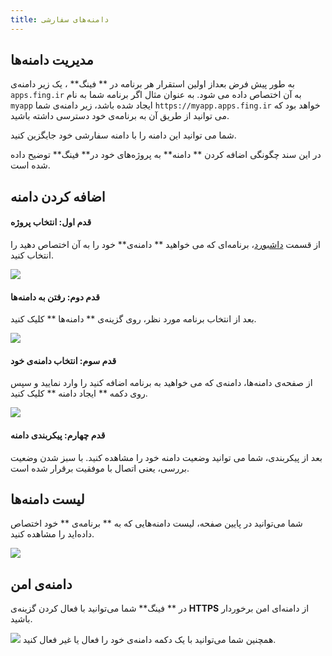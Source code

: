 ```yaml
---
title: دامنه‌های سفارشی
---
```



## مدیریت دامنه‌ها

به طور پیش فرض بعداز اولین استقرار هر برنامه‌ در ** فینگ** ، یک زیر دامنه‌ی `apps.fing.ir` به آن اختصاص داده می شود. به عنوان مثال اگر برنامه شما به نام `myapp` ایجاد شده باشد، زیر دامنه‌ی شما `https://myapp.apps.fing.ir` خواهد بود که می توانید از طریق آن به برنامه‌ی خود دسترسی داشته باشید.

شما می توانید این دامنه را با دامنه سفارشی خود جایگزین کنید.

در این سند چگونگی اضافه کردن ** دامنه** به پروژه‌های خود در** فینگ** توضیح داده شده است.

## اضافه کردن دامنه

#### قدم اول: انتخاب پروژه

از قسمت [داشبورد](https://dashboard.fing.ir)، برنامه‌ای که می خواهید ** دامنه‌ی** خود را به آن اختصاص دهید را انتخاب کنید.

<img src="/images/choose-app.jpg" class="border border-dark rounded" />

#### قدم دوم: رفتن به دامنه‌ها

بعد از انتخاب برنامه مورد نظر، روی گزینه‌ی ** دامنه‌ها ** کلیک کنید.

<div class="d-flex justify-content-center">
  <img
    src="/images/domain-choose-domains.jpg"
    class="border border-dark rounded"
  />
</div>

#### قدم سوم: انتخاب دامنه‌ی خود

از صفحه‌ی دامنه‌ها، دامنه‌ی که می خواهید به برنامه اضافه کنید را وارد نمایید و سپس روی دکمه ** ایجاد دامنه ** کلیک کنید.

<img src="/images/domains-add-domain.jpg" class="border border-dark rounded" />

#### قدم چهارم: پیکربندی دامنه

بعد از پیکربندی، شما می توانید وضعیت دامنه خود را مشاهده کنید. با سبز شدن وضعیت بررسی، یعنی اتصال با موفقیت برقرار شده است.

## لیست دامنه‌ها

شما می‌توانید در پایین صفحه، لیست دامنه‌هایی که به ** برنامه‌ی ** خود اختصاص داده‌اید را مشاهده کنید.

<img src="/images/domains-list.jpg" class="border border-dark rounded" />

## دامنه‌ی امن

در ** فینگ** شما می‌توانید با فعال کردن گزینه‌ی **HTTPS** از دامنه‌ای امن برخوردار باشید.

<img src="/images/domains-https.jpg" class="border border-dark rounded" />

<Notice variant="info">
  همچنین شما می‌توانید با یک دکمه دامنه‌ی خود را فعال یا غیر فعال کنید.
</Notice>
